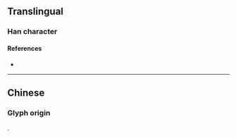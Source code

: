 {{character info}}
==Translingual==

===Han character===
{{Han char|rn=86|rad=火|as=16|sn=20|four=|canj=BFKCF|ids=⿰炙尞}}

====References====
* {{Han ref|kx=0686.380|dkj=19573|hdz=32247.070|uh=7212|ud=29202}}

----

==Chinese==

===Glyph origin===
{{Han etym}}
{{Han compound|炙|尞|c1=s|c2=p|t1=burn|ls=psc}}.

{{zh-see|燎|v}}
